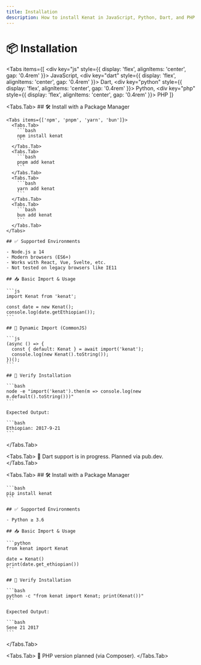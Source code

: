 ```yaml
---
title: Installation
description: How to install Kenat in JavaScript, Python, Dart, and PHP.
---
```



# 📦 Installation

<Tabs
  items={[
    <div key="js" style={{ display: 'flex', alignItems: 'center', gap: '0.4rem' }}><SiJavascript size={16} /> JavaScript</div>,
    <div key="dart" style={{ display: 'flex', alignItems: 'center', gap: '0.4rem' }}><SiDart size={16} /> Dart</div>,
    <div key="python" style={{ display: 'flex', alignItems: 'center', gap: '0.4rem' }}><SiPython size={16} /> Python</div>,
    <div key="php" style={{ display: 'flex', alignItems: 'center', gap: '0.4rem' }}><SiPhp size={16} /> PHP</div>
  ]}
>
  <Tabs.Tab>
    ## 🛠 Install with a Package Manager

    <Tabs items={['npm', 'pnpm', 'yarn', 'bun']}>
      <Tabs.Tab>
        ```bash
        npm install kenat
        ```
      </Tabs.Tab>
      <Tabs.Tab>
        ```bash
        pnpm add kenat
        ```
      </Tabs.Tab>
      <Tabs.Tab>
        ```bash
        yarn add kenat
        ```
      </Tabs.Tab>
      <Tabs.Tab>
        ```bash
        bun add kenat
        ```
      </Tabs.Tab>
    </Tabs>

    ## ✅ Supported Environments

    - Node.js ≥ 14  
    - Modern browsers (ES6+)  
    - Works with React, Vue, Svelte, etc.  
    - Not tested on legacy browsers like IE11

    ## 📥 Basic Import & Usage

    ```js
    import Kenat from 'kenat';

    const date = new Kenat();
    console.log(date.getEthiopian()); 
    ```

    ## 🔄 Dynamic Import (CommonJS)

    ```js
    (async () => {
      const { default: Kenat } = await import('kenat');
      console.log(new Kenat().toString());
    })();
    ```

    ## 🧪 Verify Installation

    ```bash
    node -e "import('kenat').then(m => console.log(new m.default().toString()))"
    ```

    Expected Output:

    ```bash
    Ethiopian: 2017-9-21
    ```
  </Tabs.Tab>

  <Tabs.Tab>
    🚧 Dart support is in progress. Planned via pub.dev.
  </Tabs.Tab>

  <Tabs.Tab>
    ## 🛠 Install with a Package Manager

    ```bash
    pip install kenat
    ```

    ## ✅ Supported Environments

    - Python ≥ 3.6

    ## 📥 Basic Import & Usage

    ```python
    from kenat import Kenat

    date = Kenat()
    print(date.get_ethiopian())
    ```

    ## 🧪 Verify Installation

    ```bash
    python -c "from kenat import Kenat; print(Kenat())"
    ```

    Expected Output:

    ```bash
    Sene 21 2017
    ```
  </Tabs.Tab>

  <Tabs.Tab>
    🚧 PHP version planned (via Composer).
  </Tabs.Tab>
</Tabs>
